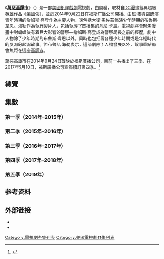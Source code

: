 {{noteTA
|G1=TV
|G2=Show
|G3=美國漫畫
|T=zh:高譚集數列表;zh-cn:哥谭集数列表;zh-tw:萬惡高譚市集數列表;zh-hk:葛咸城集數列表;
|1=zh-cn:哥谭市;zh-tw:高譚市;zh-hk:葛咸城;
|2=zh-cn:戈登;zh-tw:高登;zh-hk:戈頓;
|3=zh-cn:菲什;zh-tw:費雪;zh-hk:費雪;
|4=zh-cn:急冻先生;zh-tw:急凍人;zh-hk:急凍人;
|5=zh-cn:赛琳娜;zh-tw:瑟琳娜;zh-hk:賽琳娜;
|6=zh-cn:阿卡姆;zh-tw:阿卡漢;zh-hk:亞肯;
|7=zh-cn:登特;zh-tw:丹特;zh-hk:丹特;
|8=zh-cn:阿尔弗莱德;zh-tw:阿福;zh-hk:阿福;
|9=zh-cn:法爾科尼;zh-tw:法爾康尼;zh-hk:費康尼;
|10=zh-cn:山羊之靈;zh-tw:山羊之靈;zh-hk:羊怪;
|11=zh-cn:奥斯瓦德·科波特;zh-hk:奧斯瓦德·科波特;zh-tw:奧斯華·科波特;
|12=zh-cn:奥斯瓦德;zh-hk:奧斯瓦德;zh-tw:奧斯華;
|13=zh-cn:大衛·馬祖;zh-hk:大衛·馬祖;zh-tw:大衛·馬佐茲;
|14=zh-cn:馬祖;zh-hk:馬祖;zh-tw:馬佐茲;
|15=zh-cn:多納爾·羅格;zh-hk:多納爾·羅格;zh-tw:唐納·羅格;
|16=zh-cn:多納爾;zh-hk:多納爾;zh-tw:唐納;
|17=zh-cn:傑羅姆·沃洛斯卡;zh-hk:傑羅姆·沃洛斯卡;zh-tw:傑洛姆·瓦勒斯卡;
|18=zh-cn:傑羅姆;zh-hk:傑羅姆;zh-tw:傑洛姆;
|19=zh-cn:沃洛斯卡;zh-hk:沃洛斯卡;zh-tw:瓦勒斯卡;
|20=zh-cn:艾薇·佩珀;zh-hk:艾薇·佩珀;zh-tw:艾薇·派普;
|21=zh-cn:佩珀;zh-hk:佩珀;zh-tw:派普;
}}

《'''[[哥譚_(電視劇)|萬惡高譚市]]'''》（{{lang-en|'''''Gotham'''''}}）是一部[[美國|美國]][[犯罪小說|犯罪戲劇]]電視劇，由{{link-en|布魯諾·海勒|Bruno Heller}}開發，取材自[[DC漫畫|DC漫畫]]經典超級英雄作品《[[蝙蝠俠|蝙蝠俠]]》，並於2014年9月22日在[[福斯广播公司|福斯广播公司]]開播。由[[班·麥肯錫|班·麥肯錫]]飾演青年時期的[[詹姆斯·高登_(漫畫)|詹姆斯·高登]]作為主要人物，還包括[[大衛·馬佐茲|大衛·馬佐茲]]飾演少年時期的[[布魯斯·韋恩|布魯斯·韋恩]]。海勒作為執行製片人，包括執導了首播集的[[丹尼·卡農|丹尼·卡農]]。電視劇將會聚焦漫畫中對蝙蝠俠有着巨大影響的警察—詹姆斯·高登成為警察局長之前的經歷，劇中人物除了少年時期的布鲁斯·韋恩以外，同時也包括著各種少年時期或是年輕時代的反派的起源故事。但布魯諾·海勒表示，這部劇除了人物發展以外，故事重點都會焦距在這座[[高譚市|高譚市]]。

萬惡高譚市在2014年9月24日首映於福斯廣播公司，目前一共播出了三季。在2017年5月10日，福斯廣播公司宣佈續訂第四季。<ref>{{cite web|url=http://ew.com/tv/2017/05/10/gotham-renewed-season-4/|title=Gotham renewed for season 4|last=Hibberd|first=James|publisher=[[娛樂周刊|娛樂周刊]]|date=May 10, 2017|accessdate=May 11, 2017|archive-date=2017-07-29|archive-url=https://web.archive.org/web/20170729052146/http://ew.com/tv/2017/05/10/gotham-renewed-season-4/|dead-url=no}}</ref>

==總覽==
<onlyinclude>{{Series overview
| color1     = #5A5953
| link1      = 高譚 (第一季)
| episodes1  = 22
| start1     = {{Start date|2014|9|22}}
| end1       = {{End date|2015|5|4}}

| color2     = #27504C
| link2      = 高譚 (第二季)
| episodes2  = 22
| start2     = {{Start date|2015|9|21}}
| end2       = {{End date|2016|5|23}}

| color3     = #0A0A0A
| link3      = 高譚 (第三季)
| episodes3  = 22
| start3     = {{Start date|2016|9|19}}
| end3       = {{End date|2017|6|5}}

| color4     = #18374A
| link4      = 高譚 (第四季)
| episodes4  = 22
| start4     = {{Start date|2017|9|21}}
| end4       = {{End date|2018|5|17}}

| color5     = #49434E
| link5      = 高譚 (第五季)
| episodes5  = 12
| start5     = {{Start date|2019|1|3}}
| end5       = {{End date|2019|4|25}}
}}</onlyinclude>

== 集數 ==
=== 第一季（2014年–2015年） ===
{{Main|高譚 (第一季)}}
{{:高譚 (第一季)}}

===第二季（2015年–2016年）===
{{Main|高譚 (第二季)}}
{{:高譚 (第二季)}}

===第三季（2016年–2017年）===
{{Main|高譚 (第三季)}}
{{:高譚 (第三季)}}

===第四季（2017年–2018年）===
{{Main|高譚 (第四季)}}
{{:高譚 (第四季)}}

===第五季（2019年）===
{{Main|高譚 (第五季)}}
{{:高譚 (第五季)}}

==参考资料==
{{reflist|30em}}

== 外部链接 ==
*{{official website|http://www.fox.com/gotham/}}{{en}}
*{{IMDb episodes|3749900|高譚}}{{en}}

{{FOXNetwork Shows (current and upcoming)}}
{{Batman in popular media}}
{{DC漫畫電視劇}}

{{DEFAULTSORT:Gotham}}
[[Category:電視劇各集列表|Category:電視劇各集列表]]
[[Category:美國電視劇各集列表|Category:美國電視劇各集列表]]